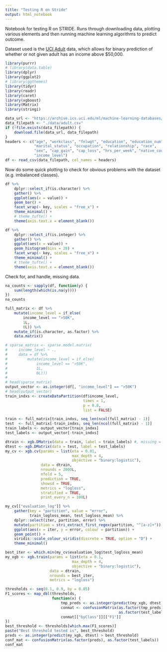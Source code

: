 ```yaml
---
title: "Testing R on Stride"
output: html_notebook
---
```

Notebook for testing R on STRIDE. Runs through downloading data, plotting various elements and then running machine learning algorithms to predict outcome.

Dataset used is the [UCI Adult][1] data, which allows for binary prediction of whether or not given adult has an income above $50,000.

```r
library(purrr)
# library(data.table)
library(dplyr)
library(ggplot2)
# library(ggthemes)
library(tidyr)
library(readr)
library(caret)
library(xgboost)
library(Matrix)
library(stringi)
```

```r
data_url <- "https://archive.ics.uci.edu/ml/machine-learning-databases/adult/adult.data"
data_filepath <- "./data/adult.csv"
if (!file.exists(data_filepath)) {
    download.file(data_url, data_filepath)
}
headers <- c("age", "workclass", "fnlwgt", "education", "education_num", 
             "marital_status", "occupation", "relationship", "race", 
             "sex", "cap_gain", "cap_loss", "hrs_per_week", "native_country", 
             "income_level")
df <- read_csv(data_filepath, col_names = headers)
```

Now do some quick plotting to check for obvious problems with the dataset (e.g. imbalanced classes).

```r
df %>% 
    dplyr::select_if(is.character) %>% 
    gather() %>% 
    ggplot(aes(x = value)) +
    geom_bar() +
    facet_wrap(~ key, scales = "free_x") + 
    theme_minimal() +
    # theme_tufte() +
    theme(axis.text.x = element_blank())

df %>% 
    dplyr::select_if(is.integer) %>% 
    gather() %>% 
    ggplot(aes(x = value)) +
    geom_histogram(bins = 20) +
    facet_wrap(~ key, scales = "free_x") + 
    theme_minimal() +
    # theme_tufte() +
    theme(axis.text.x = element_blank())
```

Check for, and handle, missing data.

```r
na_counts <- sapply(df, function(y) {
    sum(length(which(is.na(y))))
})
na_counts
```

```r
full_matrix <- df %>% 
    mutate(income_level = if_else(
        income_level == ">50K", 
        1L, 
        0L)) %>% 
    mutate_if(is.character, as.factor) %>% 
    data.matrix()

# sparse_matrix <- sparse.model.matrix(
#     income_level ~ ., 
#     data = df %>% 
#         mutate(income_level = if_else(
#             income_level == ">50K", 
#             1L, 
#             0L)))
#     
# head(sparse_matrix)
output_vector <- as.integer(df[, "income_level"] == ">50K")
# head(output_vector)
train_indxs <- createDataPartition(df$income_level, 
                                   times = 1, 
                                   p = 0.8, 
                                   list = FALSE)

train <- full_matrix[train_indxs, seq_len(ncol(full_matrix) - 1)]
test  <- full_matrix[-train_indxs, seq_len(ncol(full_matrix) - 1)] 
train_labels <- output_vector[train_indxs]
test_labels <- output_vector[-train_indxs]
```


```r
dtrain <- xgb.DMatrix(data = train, label = train_labels) #, missing = 0L)
dtest <- xgb.DMatrix(data = test, label = test_labels)
my_cv <- xgb.cv(params = list(eta = 0.01, 
                              max_depth = 4, 
                              objective = "binary:logistic"), 
                data = dtrain, 
                nrounds = 2000L, 
                nfold = 5, 
                prediction = TRUE, 
                showsd = TRUE, 
                metrics = "logloss", 
                stratified = TRUE, 
                print_every_n = 100L)
```

```r
my_cv[["evaluation_log"]] %>% 
    gather(key = "partition", value = "error", 
           train_logloss_mean, test_logloss_mean) %>% 
    dplyr::select(iter, partition, error) %>% 
    mutate(partition = stri_extract_first_regex(partition, "^[a-z]+")) %>% 
    ggplot(aes(x = iter, y = error, colour = partition)) +
    geom_point() +
    viridis::scale_colour_viridis(discrete = TRUE, option = "D") + 
    theme_minimal()
```

```r
best_iter <- which.min(my_cv$evaluation_log$test_logloss_mean)
my_xgb <- xgb.train(params = list(eta = 0.1, 
                              max_depth = 4, 
                              objective = "binary:logistic"), 
                    data = dtrain, 
                    nrounds = best_iter, 
                    metrics = "logloss")
```

```r
thresholds <- seq(0.1, 0.9, by = 0.05)
F1_scores <- map_dbl(thresholds, 
                     function(x) {
                         tmp_preds <- as.integer(predict(my_xgb, dtest) > x)
                         conmat <- confusionMatrix(as.factor(tmp_preds), 
                                                   as.factor(test_labels))
                         conmat[["byClass"]][["F1"]]
})
best_threshold <- thresholds[which.max(F1_scores)]
paste("Best threshold tested is", best_threshold)
preds <- as.integer(predict(my_xgb, dtest) > best_threshold)
conf_mat <- confusionMatrix(as.factor(preds), as.factor(test_labels))
conf_mat
```



[1]: https://archive.ics.uci.edu/ml/datasets/adult